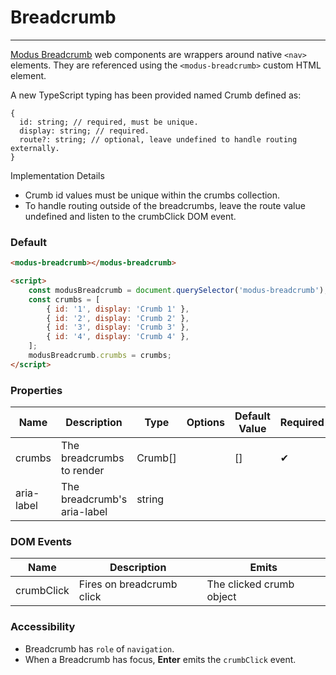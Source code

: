 
# Breadcrumb
---

[Modus Breadcrumb](https://modus.trimble.com/elements/breadcrumbs/) web components are wrappers around native `<nav>` elements. They are referenced using the `<modus-breadcrumb>` custom HTML element.

A new TypeScript typing has been provided named Crumb defined as:

    {
      id: string; // required, must be unique.
      display: string; // required.
      route?: string; // optional, leave undefined to handle routing externally.
    }

Implementation Details
- Crumb id values must be unique within the crumbs collection.
- To handle routing outside of the breadcrumbs, leave the route value undefined and listen to the crumbClick DOM event.

### Default
<Story id="components-breadcrumb--default" />

```html
<modus-breadcrumb></modus-breadcrumb>

<script>
    const modusBreadcrumb = document.querySelector('modus-breadcrumb');
    const crumbs = [
        { id: '1', display: 'Crumb 1' },
        { id: '2', display: 'Crumb 2' },
        { id: '3', display: 'Crumb 3' },
        { id: '4', display: 'Crumb 4' },
    ];
    modusBreadcrumb.crumbs = crumbs;
</script>
```

### Properties
<section>
  <table>
    <thead>
    <tr>
      <th>Name</th>
      <th>Description</th>
      <th>Type</th>
      <th>Options</th>
      <th>Default Value</th>
      <th>Required</th>
    </tr>
    </thead>
    <tbody>
    <tr>
      <td>crumbs</td>
      <td>The breadcrumbs to render</td>
      <td>Crumb[]</td>
      <td></td>
      <td>[]</td>
      <td><span class="material-icons">&#10004;</span></td>
    </tr>
    <tr>
      <td>aria-label</td>
      <td>The breadcrumb's aria-label</td>
      <td>string</td>
      <td></td>
      <td></td>
      <td></td>
    </tr>
    </tbody>
  </table>
</section>

### DOM Events
<section>
  <table>
    <thead>
    <tr>
      <th>Name</th>
      <th>Description</th>
      <th>Emits</th>
    </tr>
    </thead>
    <tbody>
    <tr>
      <td>crumbClick</td>
      <td>Fires on breadcrumb click</td>
      <td>The clicked crumb object</td>
    </tr>
    </tbody>
  </table>
</section>

### Accessibility
- Breadcrumb has `role` of `navigation`.
- When a Breadcrumb has focus, **Enter** emits the `crumbClick` event.
